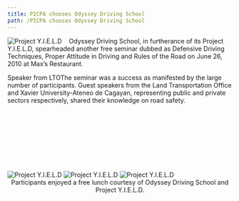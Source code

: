 ```yaml
---
title: PICPA chooses Odyssey Driving School
path: /PICPA chooses Odyssey Driving School
---
```



<div style="display:block; height:300px;">
  <img
    src={imgOne}
    title="Project Y.I.E.L.D"
    style="float:left; padding-right:1rem;"
  />
  Odyssey Driving School, in furtherance of its Project Y.I.E.L.D, spearheaded another
  free seminar dubbed as Defensive Driving Techniques, Proper Attitude in Driving
  and Rules of the Road on June 26, 2010 at Max’s Restaurant.

Speaker from LTOThe seminar was a success as manifested by the large number of participants. Guest speakers from the Land Transportation Office and Xavier University-Ateneo de Cagayan, representing public and private sectors respectively, shared their knowledge on road safety.

</div>

<div style="display:block;">
  <img src={imgTwo} title="Project Y.I.E.L.D" style="" />
  <img src={imgThree} title="Project Y.I.E.L.D" style="" />
  <img src={imgFour} title="Project Y.I.E.L.D" style="" />
  <section style="text-align:center;">
    Participants enjoyed a free lunch courtesy of Odyssey Driving School and
    Project Y.I.E.L.D.
  </section>
</div>

